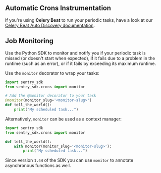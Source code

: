 ## Automatic Crons Instrumentation

If you're using **Celery Beat** to run your periodic tasks, have a look at our [Celery Beat Auto Discovery documentation](/platforms/python/integrations/celery/crons/).

## Job Monitoring

Use the Python SDK to monitor and notify you if your periodic task is missed (or doesn't start when expected), if it fails due to a problem in the runtime (such as an error), or if it fails by exceeding its maximum runtime.

Use the `monitor` decorator to wrap your tasks:

```python
import sentry_sdk
from sentry_sdk.crons import monitor

# Add the @monitor decorator to your task
@monitor(monitor_slug='<monitor-slug>')
def tell_the_world():
    print("My scheduled task...")
```

Alternatively, `monitor` can be used as a context manager:

```python
import sentry_sdk
from sentry_sdk.crons import monitor

def tell_the_world():
    with monitor(monitor_slug='<monitor-slug>'):
        print("My scheduled task...")
```

<Note>

Since version `1.44` of the SDK you can use `monitor` to annotate asynchronous
functions as well.

</Note>

